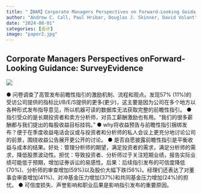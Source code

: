 ```yaml
---
title: "【BAR】Corporate Managers Perspectives on Forward-Looking Guidance: SurveyEvidence"
author: "Andrew C. Call, Paul Hribar, Douglas J. Skinner, David Volant"
date: "2024-08-01"
categories: [会计]
image: "paper2.jpg"
---
```


## Corporate Managers Perspectives onForward-Looking Guidance: SurveyEvidence

![](https://raw.githubusercontent.com/liyuanaa/my-images/main/img/20240801-1.png)

:::{#hero-heading}

● 问卷调查了高管发布前瞻性指引的激励机制、流程和观点。发现57% (11%)的受访公司提供的指标比I/B/E/S提供的更多(更少)，这主要是因为公司在多个地方以各种形式发布指导意见，所以机器可读的数据库无法获取完整的前瞻性指引。
● 指引受众的是长期投资者和卖方分析师，对员工薪酬激励也有用。“我们的很多薪酬都与我们提出的每股收益目标挂钩。”
● why将收益预告与前瞻性指引捆绑发布？便于在季度收益电话会议或与投资者和分析师的私人会议上更充分地讨论公司的前景，围绕收益公告展开更公开的讨论。
● 是否自愿披露前瞻性指引是平衡收益与成本的结果。好处：管理分析师的期望，满足投资者的需求，满足分析师的需求，降低股票波动性。担忧：导致投资者、分析师过于关注短期业绩，报告实际业绩可能低于预期，增加证券诉讼的易感性。后果：后续指引发布的可信度降低(70%)、分析师的审查增加(59%)以及股价大幅下跌(56%)。经理们还表达了对董事会审查增加(41%)、对冲基金压力增加(37%)和共同基金压力增加(24%)的担忧。
● 可信度损失、声誉影响和职业后果是影响指引发布的重要原因。
:::
